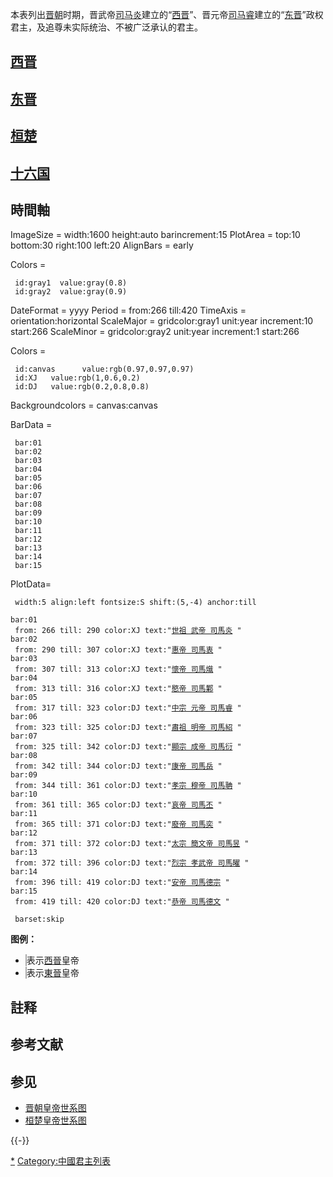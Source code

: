 {{中国君主列表}}本表列出[[晋朝|晋朝]]时期，晋武帝[[司马炎|司马炎]]建立的“[[西晋|西晋]]”、晋元帝[[司马睿|司马睿]]建立的“[[东晋|东晋]]”政权君主，及追尊未实际统治、不被广泛承认的君主。

==[[西晋|西晋]]==
{{中国君主列表/晋朝/西晋|reftem=refTag|notetem=noteTag}}

==[[东晋|东晋]]==
{{中国君主列表/晋朝/东晋|reftem=refTag|notetem=noteTag}}

==[[桓楚|桓楚]]==
{{中国君主列表/晋朝/桓楚|reftem=refTag|notetem=noteTag}}

== [[十六国|十六国]] ==
{{Main list|东晋十六国君主列表}}

== 時間軸 ==
<onlyinclude><timeline>
ImageSize = width:1600 height:auto barincrement:15
PlotArea  = top:10 bottom:30 right:100 left:20
AlignBars = early

Colors     =
  id:gray1  value:gray(0.8)
  id:gray2  value:gray(0.9)

DateFormat = yyyy
Period     = from:266 till:420
TimeAxis   = orientation:horizontal
ScaleMajor = gridcolor:gray1 unit:year increment:10 start:266
ScaleMinor = gridcolor:gray2 unit:year increment:1 start:266

Colors     =
  id:canvas      value:rgb(0.97,0.97,0.97)
  id:XJ   value:rgb(1,0.6,0.2)
  id:DJ   value:rgb(0.2,0.8,0.8)

Backgroundcolors = canvas:canvas

BarData =
  bar:01
  bar:02
  bar:03
  bar:04
  bar:05
  bar:06
  bar:07
  bar:08
  bar:09
  bar:10
  bar:11
  bar:12
  bar:13
  bar:14
  bar:15

PlotData=
  width:5 align:left fontsize:S shift:(5,-4) anchor:till

 bar:01
  from: 266 till: 290 color:XJ text:"[[司馬炎|世祖 武帝 司馬炎]] "
 bar:02
  from: 290 till: 307 color:XJ text:"[[晉惠帝|惠帝 司馬衷]] "
 bar:03
  from: 307 till: 313 color:XJ text:"[[晉懷帝|懷帝 司馬熾]] "
 bar:04
  from: 313 till: 316 color:XJ text:"[[晉愍帝|愍帝 司馬鄴]] "
 bar:05
  from: 317 till: 323 color:DJ text:"[[晉元帝|中宗 元帝 司馬睿]] "
 bar:06
  from: 323 till: 325 color:DJ text:"[[晉明帝|肅祖 明帝 司馬紹]] "
 bar:07
  from: 325 till: 342 color:DJ text:"[[晉成帝|顯宗 成帝 司馬衍]] "
 bar:08
  from: 342 till: 344 color:DJ text:"[[晉康帝|康帝 司馬岳]] "
 bar:09
  from: 344 till: 361 color:DJ text:"[[晉穆帝|孝宗 穆帝 司馬聃]] "
 bar:10
  from: 361 till: 365 color:DJ text:"[[晉哀帝|哀帝 司馬丕]] "
 bar:11
  from: 365 till: 371 color:DJ text:"[[晉廢帝|廢帝 司馬奕]] "
 bar:12
  from: 371 till: 372 color:DJ text:"[[晉簡文帝|太宗 簡文帝 司馬昱]] "
 bar:13
  from: 372 till: 396 color:DJ text:"[[晉孝武帝|烈宗 孝武帝 司馬曜]] "
 bar:14
  from: 396 till: 419 color:DJ text:"[[晉安帝|安帝 司馬德宗]] "
 bar:15
  from: 419 till: 420 color:DJ text:"[[晉恭帝|恭帝 司馬德文]] "

  barset:skip
</timeline></onlyinclude>

'''图例：'''
* <span style="background:#FF9933;width:50px;border:1px solid #AAAAAA">{{font color|white|橙色}}</span> 表示[[西晉|西晉]]皇帝
* <span style="background:#33CCCC;width:50px;border:1px solid #AAAAAA">{{font color|white|绿色}}</span> 表示[[東晉|東晉]]皇帝

==註释==
{{NoteFoot}}

==参考文献==
{{RefFoot}}

== 参见 ==
{{Portal box|中国|历史|人物}}
* [[晋朝皇帝世系图|晋朝皇帝世系图]] 
* [[桓楚皇帝世系图|桓楚皇帝世系图]]

{{-}}
{{晉朝君主}}
{{中國領袖列表}}

[[Category:晉朝皇帝|*]]
[[Category:中國君主列表|Category:中國君主列表]]